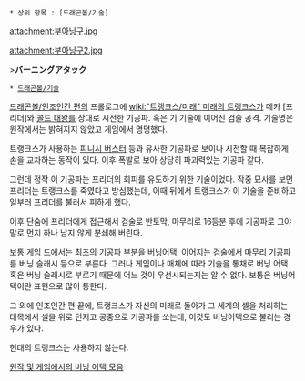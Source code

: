  * 상위 항목 : [드래곤볼/기술]

attachment:부아닝구.jpg

attachment:부아닝구2.jpg

>'''バーニングアタック'''

 * [[드래곤볼/기술]]

[[드래곤볼/인조인간 편]]의 프롤로그에 [[wiki:"트랭크스/미래" 미래의 트랭크스]]가 메카 [프리더]와 [[콜드 대왕]]를 상대로 시전한 기공파. 혹은 기 기술에 이어진 검술 공격. 기술명은 원작에서는 밝혀지지 않았고 게임에서 명명했다.

트랭크스가 사용하는 [[피니시 버스터]] 등과 유사한 기공파로 보이나 시전할 때 복잡하게 손을 교차하는 동작이 있다. 이후 폭발로 보아 상당히 파괴력있는 기공파 같다.

그런데 정작 이 기공파는 프리더의 회피를 유도하기 위한 기술이었다. 작중 묘사를 보면 프리더는 트랭크스를 죽였다고 방심했는데, 이때 뒤에서 트랭크스가 이 기술을 준비하고 일부러 프리더를 불러서 피하게 했다.

이후 단숨에 프리더에게 접근해서 검술로 반토막, 마무리로 16등분 후에 기공파로 그야말로 먼지 하나 남지 않게 분쇄해 버린다.

보통 게임 드에서는 최초의 기공파 부분을 버닝어택, 이어지는 검술에서 마무리 기공파를 버닝 슬래시 등으로 부른다. 그러나 게임이나 매체에 따라 기술을 통채로 버닝 어택 혹은 버닝 슬래시로 부르기 때문에 어느 것이 우선시되는지는 알 수 없다. 보통은 버닝어택이란 표현으로 많이 통한다.

그 외에 인조인간 편 끝에, 트랭크스가 자신의 미래로 돌아가 그 세계의 셀을 처리하는 대목에서 셀을 위로 던지고 공중으로 기공파를 쏘는데, 이것도 버닝어택으로 불리는 경우가 있다.

현대의 트랭크스는 사용하지 않는다.

[http://www.youtube.com/watch?v=1lGqTCpnHbw 원작 및 게임에서의 버닝 어택 모음]
